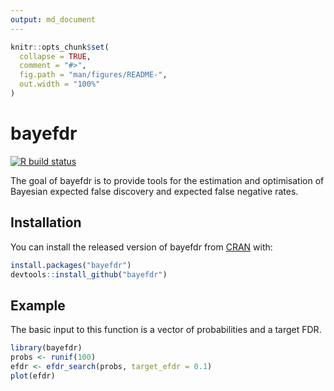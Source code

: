 ```yaml
---
output: md_document
---
```


<!-- README.md is generated from README.Rmd. Please edit that file -->

```r
knitr::opts_chunk$set(
  collapse = TRUE,
  comment = "#>",
  fig.path = "man/figures/README-",
  out.width = "100%"
)
```

# bayefdr

<!-- badges: start -->
[![R build status](https://github.com/VallejosGroup/bayefdr/workflows/R-CMD-check/badge.svg)](https://github.com/VallejosGroup/bayefdr/actions)
<!-- badges: end -->

The goal of bayefdr is to provide tools for the estimation and optimisation
of Bayesian expected false discovery and expected false negative rates.

## Installation

You can install the released version of bayefdr from [CRAN](https://CRAN.R-project.org) with:

``` r
install.packages("bayefdr")
devtools::install_github("bayefdr")
```

## Example

The basic input to this function is a vector of probabilities and a target FDR.

```r
library(bayefdr)
probs <- runif(100)
efdr <- efdr_search(probs, target_efdr = 0.1)
plot(efdr)
```
